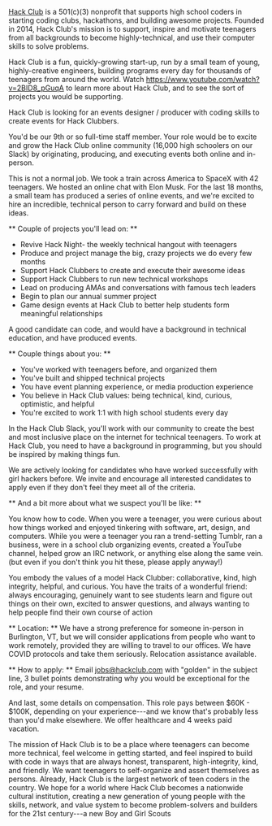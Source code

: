 [Hack Club](https://hackclub.com) is a 501(c)(3) nonprofit that supports high school coders in starting coding clubs, hackathons, and building awesome projects. Founded in 2014, Hack Club's mission is to support, inspire and motivate teenagers from all backgrounds to become highly-technical, and use their computer skills to solve problems.

Hack Club is a fun, quickly-growing start-up, run by a small team of young, highly-creative engineers, building programs every day for thousands of teenagers from around the world. Watch <https://www.youtube.com/watch?v=2BID8_pGuqA> to learn more about Hack Club, and to see the sort of projects you would be supporting.

Hack Club is looking for an events designer / producer with coding skills to create events for Hack Clubbers.

You'd be our 9th or so full-time staff member. Your role would be to excite and grow the Hack Club online community (16,000 high schoolers on our Slack) by originating, producing, and executing events both online and in-person.

This is not a normal job. We took a train across America to SpaceX with 42 teenagers. We hosted an online chat with Elon Musk. For the last 18 months, a small team has produced a series of online events, and we're excited to hire an incredible, technical person to carry forward and build on these ideas.

** Couple of projects you'll lead on: **
-   Revive Hack Night- the weekly technical hangout with teenagers
-   Produce and project manage the big, crazy projects we do every few months
-   Support Hack Clubbers to create and execute their awesome ideas
-   Support Hack Clubbers to run new technical workshops
-   Lead on producing AMAs and conversations with famous tech leaders
-   Begin to plan our annual summer project
-   Game design events at Hack Club to better help students form meaningful relationships

A good candidate can code, and would have a background in technical education, and have produced events.

** Couple things about you: **
-   You've worked with teenagers before, and organized them
-   You've built and shipped technical projects
-   You have event planning experience, or media production experience
-   You believe in Hack Club values: being technical, kind, curious, optimistic, and helpful
-   You're excited to work 1:1 with high school students every day

In the Hack Club Slack, you'll work with our community to create the best and most inclusive place on the internet for technical teenagers. To work at Hack Club, you need to have a background in programming, but you should be inspired by making things fun.

We are actively looking for candidates who have worked successfully with girl hackers before. We invite and encourage all interested candidates to apply even if they don't feel they meet all of the criteria.

** And a bit more about what we suspect you'll be like: **

You know how to code. When you were a teenager, you were curious about how things worked and enjoyed tinkering with software, art, design, and computers. While you were a teenager you ran a trend-setting Tumblr, ran a business, were in a school club organizing events, created a YouTube channel, helped grow an IRC network, or anything else along the same vein. (but even if you don't think you hit these, please apply anyway!)

You embody the values of a model Hack Clubber: collaborative, kind, high integrity, helpful, and curious. You have the traits of a wonderful friend: always encouraging, genuinely want to see students learn and figure out things on their own, excited to answer questions, and always wanting to help people find their own course of action

** Location: ** We have a strong preference for someone in-person in Burlington, VT, but we will consider applications from people who want to work remotely, provided they are willing to travel to our offices. We have COVID protocols and take them seriously. Relocation assistance available.

** How to apply: ** Email jobs@hackclub.com with "golden" in the subject line, 3 bullet points demonstrating why you would be exceptional for the role, and your resume.

And last, some details on compensation. This role pays between $60K - $100K, depending on your experience---and we know that's probably less than you'd make elsewhere. We offer healthcare and 4 weeks paid vacation.

The mission of Hack Club is to be a place where teenagers can become more technical, feel welcome in getting started, and feel inspired to build with code in ways that are always honest, transparent, high-integrity, kind, and friendly. We want teenagers to self-organize and assert themselves as persons. Already, Hack Club is the largest network of teen coders in the country. We hope for a world where Hack Club becomes a nationwide cultural institution, creating a new generation of young people with the skills, network, and value system to become problem-solvers and builders for the 21st century---a new Boy and Girl Scouts